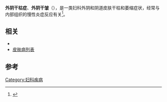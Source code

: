 {{Infobox Disease
 | Name           = 外阴干枯症
 | Image          = 
 | Caption        = 
 | DiseasesDB     = 33803
 | ICD10          = N90.4 ([[ILDS|ILDS]] N90.410)
 | ICD9           = 
 | ICDO           = 
 | OMIM           = 
 | MedlinePlus    = 
 | eMedicineSubj  = 
 | eMedicineTopic = 
 | MeshID         = 
}}
{{medical}}
'''外阴干枯症'''、'''外阴干皱'''（{{lang-en|Kraurosis vulvae}}），是一类妇科外阴和阴道皮肤干枯和萎缩症状，经常与内部组织的慢性炎症反应有关<ref name="Bolognia">{{cite book |author=Rapini, Ronald P.; Bolognia, Jean L.; Jorizzo, Joseph L. |title=Dermatology: 2-Volume Set |publisher=Mosby |location=St. Louis |year=2007 |pages= |isbn=1-4160-2999-0 |oclc= |doi= |accessdate=}}</ref>。

== 相关 ==
* {{link-en|干燥性闭塞性龟头炎|Balanitis xerotica obliterans}}
* [[皮肤病列表|皮肤病列表]]

== 参考 ==
{{reflist}}
{{医学小作品}}
{{女性盆腔和生殖器疾病}}
[[Category:妇科疾病|Category:妇科疾病]]